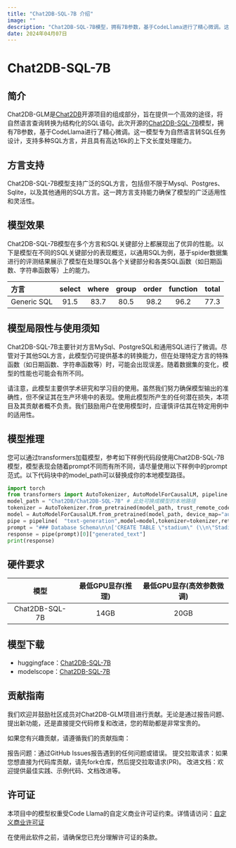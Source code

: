 ```yaml
---
title: "Chat2DB-SQL-7B 介绍"
image: ""
description: "Chat2DB-SQL-7B模型，拥有7B参数，基于CodeLlama进行了精心微调。这一模型专为自然语言转SQL任务设计，支持多种SQL方言，并且具有高达16k的上下文长度处理能力。"
date: 2024年04月07日
---
```



# Chat2DB-SQL-7B


## 简介

Chat2DB-GLM是[Chat2DB](https://github.com/codePhiliaX/Chat2DB/)开源项目的组成部分，旨在提供一个高效的途径，将自然语言查询转换为结构化的SQL语句。此次开源的[Chat2DB-SQL-7B](https://huggingface.co/Chat2DB/Chat2DB-SQL-7B)模型，拥有7B参数，基于CodeLlama进行了精心微调。这一模型专为自然语言转SQL任务设计，支持多种SQL方言，并且具有高达16k的上下文长度处理能力。

## 方言支持

Chat2DB-SQL-7B模型支持广泛的SQL方言，包括但不限于Mysql、Postgres、Sqlite，以及其他通用的SQL方言。这一跨方言支持能力确保了模型的广泛适用性和灵活性。

## 模型效果

Chat2DB-SQL-7B模型在多个方言和SQL关键部分上都展现出了优异的性能。以下是模型在不同的SQL关键部分的表现概览，以通用SQL为例，基于spider数据集进行的评测结果展示了模型在处理SQL各个关键部分和各类SQL函数（如日期函数、字符串函数等）上的能力。

| 方言         | select | where | group | order | function | total |
|:-----------|:------:|:-----:|:-----:|------:|:--------:|------:|
| Generic SQL | 91.5   | 83.7  | 80.5  | 98.2  | 96.2     | 77.3  |

## 模型局限性与使用须知

Chat2DB-SQL-7B主要针对方言MySql、PostgreSQL和通用SQL进行了微调。尽管对于其他SQL方言，此模型仍可提供基本的转换能力，但在处理特定方言的特殊函数（如日期函数、字符串函数等）时，可能会出现误差。随着数据集的变化，模型的性能也可能会有所不同。

请注意，此模型主要供学术研究和学习目的使用。虽然我们努力确保模型输出的准确性，但不保证其在生产环境中的表现。使用此模型所产生的任何潜在损失，本项目及其贡献者概不负责。我们鼓励用户在使用模型时，应谨慎评估其在特定用例中的适用性。

## 模型推理

您可以通过transformers加载模型，参考如下样例代码段使用Chat2DB-SQL-7B模型，模型表现会随着prompt不同而有所不同，请尽量使用以下样例中的prompt范式。以下代码块中的model_path可以替换成你的本地模型路径。

```python
import torch
from transformers import AutoTokenizer, AutoModelForCausalLM, pipeline
model_path = "Chat2DB/Chat2DB-SQL-7B" # 此处可换成模型的本地路径
tokenizer = AutoTokenizer.from_pretrained(model_path, trust_remote_code=True)
model = AutoModelForCausalLM.from_pretrained(model_path, device_map="auto",trust_remote_code=True, torch_dtype=torch.float16,use_cache=True)
pipe = pipeline(  "text-generation",model=model,tokenizer=tokenizer,return_full_text=False,max_new_tokens=100)
prompt = "### Database Schema\n\n['CREATE TABLE \"stadium\" (\\n\"Stadium_ID\" int,\\n\"Location\" text,\\n\"Name\" text,\\n\"Capacity\" int,\\n\"Highest\" int,\\n\"Lowest\" int,\\n\"Average\" int,\\nPRIMARY KEY (\"Stadium_ID\")\\n);', 'CREATE TABLE \"singer\" (\\n\"Singer_ID\" int,\\n\"Name\" text,\\n\"Country\" text,\\n\"Song_Name\" text,\\n\"Song_release_year\" text,\\n\"Age\" int,\\n\"Is_male\" bool,\\nPRIMARY KEY (\"Singer_ID\")\\n);', 'CREATE TABLE \"concert\" (\\n\"concert_ID\" int,\\n\"concert_Name\" text,\\n\"Theme\" text,\\n\"Stadium_ID\" text,\\n\"Year\" text,\\nPRIMARY KEY (\"concert_ID\"),\\nFOREIGN KEY (\"Stadium_ID\") REFERENCES \"stadium\"(\"Stadium_ID\")\\n);', 'CREATE TABLE \"singer_in_concert\" (\\n\"concert_ID\" int,\\n\"Singer_ID\" text,\\nPRIMARY KEY (\"concert_ID\",\"Singer_ID\"),\\nFOREIGN KEY (\"concert_ID\") REFERENCES \"concert\"(\"concert_ID\"),\\nFOREIGN KEY (\"Singer_ID\") REFERENCES \"singer\"(\"Singer_ID\")\\n);']\n\n\n### Task \n\n基于提供的database schema信息，How many singers do we have?[SQL]\n"
response = pipe(prompt)[0]["generated_text"]
print(response)
```

## 硬件要求

| 模型           | 最低GPU显存(推理) | 最低GPU显存(高效参数微调) |
|:--------------:|:-----------------:|:-------------------------:|
| Chat2DB-SQL-7B |       14GB        |            20GB           |

## 模型下载
- huggingface：[Chat2DB-SQL-7B](https://huggingface.co/Chat2DB/Chat2DB-SQL-7B)
- modelscope：[Chat2DB-SQL-7B](https://modelscope.cn/models/Chat2DB/Chat2DB-SQL-7B/summary)

## 贡献指南
我们欢迎并鼓励社区成员对Chat2DB-GLM项目进行贡献。无论是通过报告问题、提出新功能，还是直接提交代码修复和改进，您的帮助都是非常宝贵的。

如果您有兴趣贡献，请遵循我们的贡献指南：

报告问题：通过GitHub Issues报告遇到的任何问题或错误。
提交拉取请求：如果您想直接为代码库贡献，请先fork仓库，然后提交拉取请求(PR)。
改进文档：欢迎提供最佳实践、示例代码、文档改进等。


## 许可证
本项目中的模型权重受Code Llama的自定义商业许可证约束。详情请访问：[自定义商业许可证](https://llama.meta.com/llama-downloads/)

在使用此软件之前，请确保您已充分理解许可证的条款。

